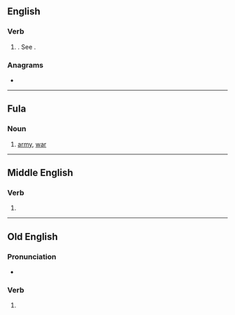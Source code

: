 ==English==

===Verb===
{{head|en|verb form}}

# {{lb|en|obsolete}} {{en-past of|will}}. See {{m|en|would}}.

===Anagrams===
* {{anagrams|en|a=delow|dowel|dowle|lowed|owled}}

----
==Fula==

===Noun===
{{ff-noun|nde}}

# {{lb|ff|Pulaar}} [[army]], [[war]]

----

==Middle English==

===Verb===
{{head|enm|verb form}}

# {{inflection of|enm|willen||1//3|s|past|ind|;|2|s|past|ind|;|s|past|sub|;|p|past|ind//sub}}

----

==Old English==

===Pronunciation===
* {{ang-IPA|wolde}}

===Verb===
{{head|ang|verb form}}

# {{inflection of|ang|willan||1//3|s|pret|;|sub|s|pret}}